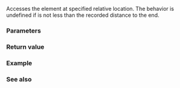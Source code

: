 {{cpp/iterator/counted_iterator/title|operator[]}}
{{cpp/iterator/counted_iterator/navbar}}
{{ddcl|since=c++20|
constexpr decltype(auto) operator[]( std::iter_difference_t&lt;I&gt; n ) const
    requires std::random_access_iterator&lt;I&gt;;
}}

Accesses the element at specified relative location. The behavior is undefined if {{c|n}} is not less than the recorded distance to the end.

===Parameters===
{{par begin}}
{{par|n|position relative to current location}}
{{par end}}

===Return value===
{{c|this-&gt;base()[n]}}

===Example===
{{example
|code=
#include &lt;array&gt;
#include &lt;iostream&gt;
#include &lt;iterator&gt;
#include &lt;list&gt;

int main()
{
    std::array array{'A', 'B', 'C', 'D', 'E'};

    std::counted_iterator it{array.begin() + 1, /*count:*/ 3};

    for (int i{}; i != it.count(); ++i)
        std::cout &lt;&lt; it[i] &lt;&lt; ' ';
    std::cout &lt;&lt; '\n';

    for (int i{}; i != it.count(); ++i)
        it[i] += ('E' - 'A');

    for (int i{}; i != it.count(); ++i)
        std::cout &lt;&lt; it[i] &lt;&lt; ' ';
    std::cout &lt;&lt; '\n';

    std::list list{'X', 'Y', 'Z', 'W'};
    std::counted_iterator it2{list.begin(), 3};
//  char x = it2[0]; // Error: requirement `random_access_iterator` was not satisfied.
    std::cout &lt;&lt; *it2 &lt;&lt; '\n'; // OK
}
|output=
B C D
F G H
X
}}

===See also===
{{dsc begin}}
{{dsc inc|cpp/iterator/adaptor/dsc operator*|counted_iterator}}
{{dsc end}}

{{langlinks|de|es|fr|it|ja|pt|ru|zh}}